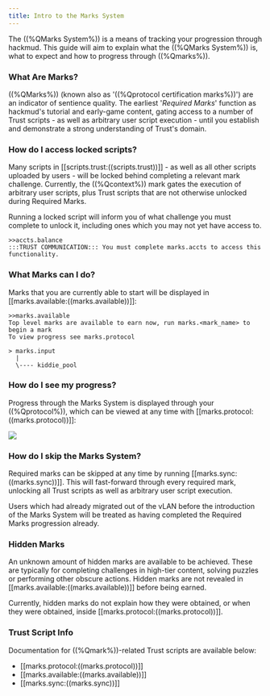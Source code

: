 ```yaml
---
title: Intro to the Marks System
---
```


The ((%QMarks System%)) is a means of tracking your progression through hackmud. This guide will aim to explain what the ((%QMarks System%)) is, what to expect and how to progress through ((%Qmarks%)).

### What Are Marks?

((%QMarks%)) (known also as '((%Qprotocol certification marks%))') are an indicator of sentience quality. The earliest '*Required Marks*' function as hackmud's tutorial and early-game content, gating access to a number of Trust scripts - as well as arbitrary user script execution - until you establish and demonstrate a strong understanding of Trust's domain.

### How do I access locked scripts?

Many scripts in [[scripts.trust:((scripts.trust))]] - as well as all other scripts uploaded by users - will be locked behind completing a relevant mark challenge. Currently, the ((%Qcontext%)) mark gates the execution of arbitrary user scripts, plus Trust scripts that are not otherwise unlocked during Required Marks.

Running a locked script will inform you of what challenge you must complete to unlock it, including ones which you may not yet have access to.

```
>>accts.balance
:::TRUST COMMUNICATION::: You must complete marks.accts to access this functionality.
```

### What Marks can I do?

Marks that you are currently able to start will be displayed in [[marks.available:((marks.available))]]:

```
>>marks.available
Top level marks are available to earn now, run marks.<mark_name> to begin a mark
To view progress see marks.protocol

> marks.input
  |
  \---- kiddie_pool
```

### How do I see my progress?

Progress through the Marks System is displayed through your ((%Qprotocol%)), which can be viewed at any time with [[marks.protocol:((marks.protocol))]]:

<img src="/images/marks_protocol_example.png" />

### How do I skip the Marks System?

Required marks can be skipped at any time by running [[marks.sync:((marks.sync))]]. This will fast-forward through every required mark, unlocking all Trust scripts as well as arbitrary user script execution.

Users which had already migrated out of the vLAN before the introduction of the Marks System will be treated as having completed the Required Marks progression already.

### Hidden Marks

An unknown amount of hidden marks are available to be achieved. These are typically for completing challenges in high-tier content, solving puzzles or performing other obscure actions. Hidden marks are not revealed in [[marks.available:((marks.available))]] before being earned.

Currently, hidden marks do not explain how they were obtained, or when they were obtained, inside [[marks.protocol:((marks.protocol))]].

### Trust Script Info

Documentation for ((%Qmark%))-related Trust scripts are available below:

* [[marks.protocol:((marks.protocol))]]
* [[marks.available:((marks.available))]]
* [[marks.sync:((marks.sync))]]